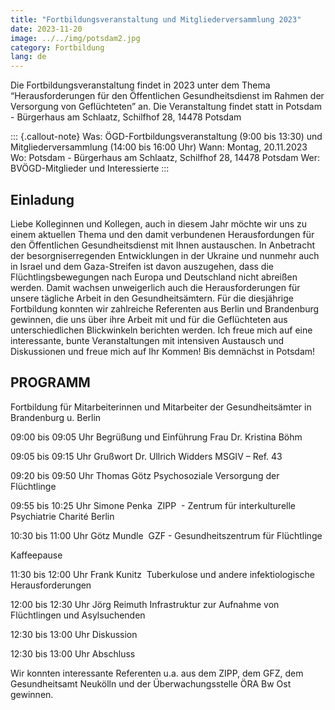 ```yaml
---
title: "Fortbildungsveranstaltung und Mitgliederversammlung 2023"
date: 2023-11-20 
image: ../../img/potsdam2.jpg 
category: Fortbildung
lang: de
---
```

Die Fortbildungsveranstaltung findet in 2023 unter dem Thema "Herausforderungen für den Öffentlichen Gesundheitsdienst im Rahmen der Versorgung von Geflüchteten" an. Die Veranstaltung findet statt in Potsdam - Bürgerhaus am Schlaatz, Schilfhof 28, 14478 Potsdam
 
 ::: {.callout-note}
Was: ÖGD-Fortbildungsveranstaltung (9:00 bis 13:30) und Mitgliederversammlung (14:00 bis 16:00 Uhr)
Wann:	Montag, 20.11.2023 
Wo:	Potsdam - Bürgerhaus am Schlaatz, Schilfhof 28, 14478 Potsdam
Wer: BVÖGD-Mitglieder und Interessierte
:::

## Einladung
Liebe Kolleginnen und Kollegen,
auch in diesem Jahr möchte wir uns zu einem aktuellen Thema  und den damit verbundenen Herausfordungen für den Öffentlichen Gesundheitsdienst mit Ihnen austauschen. In Anbetracht der besorgniserregenden Entwicklungen in der Ukraine und nunmehr auch in Israel und dem Gaza-Streifen ist davon auszugehen, dass die Flüchtlingsbewegungen nach Europa und Deutschland nicht abreißen werden. Damit wachsen unweigerlich auch die Herausforderungen für unsere tägliche Arbeit in den Gesundheitsämtern. 
Für die diesjährige Fortbildung konnten wir zahlreiche Referenten aus Berlin und Brandenburg gewinnen, die uns über ihre Arbeit mit und für die Geflüchteten aus unterschiedlichen Blickwinkeln berichten werden.
Ich freue mich auf eine interessante, bunte Veranstaltungen mit intensiven Austausch und Diskussionen und freue mich auf Ihr Kommen!
Bis demnächst in Potsdam! 


## PROGRAMM

Fortbildung
für Mitarbeiterinnen und Mitarbeiter der Gesundheitsämter in Brandenburg u. Berlin

09:00 bis 09:05 Uhr
Begrüßung und Einführung
Frau Dr. Kristina Böhm

09:05 bis 09:15 Uhr 
Grußwort Dr. Ullrich Widders 
MSGIV – Ref. 43

09:20 bis 09:50 Uhr 
Thomas Götz
Psychosoziale Versorgung der Flüchtlinge

09:55 bis 10:25 Uhr 
Simone Penka 
ZIPP  - Zentrum für interkulturelle Psychiatrie Charité Berlin

10:30 bis 11:00 Uhr 
Götz Mundle 
GZF - Gesundheitszentrum für Flüchtlinge

Kaffeepause

11:30 bis 12:00 Uhr 
Frank Kunitz 
Tuberkulose und andere infektiologische Herausforderungen

12:00 bis 12:30 Uhr
Jörg Reimuth
Infrastruktur zur Aufnahme von Flüchtlingen und Asylsuchenden

12:30 bis 13:00 Uhr 
Diskussion

12:30 bis 13:00 Uhr 
Abschluss



Wir konnten interessante Referenten u.a. aus dem ZIPP, dem GFZ, dem Gesundheitsamt Neukölln und der Überwachungsstelle ÖRA Bw Ost gewinnen. 
